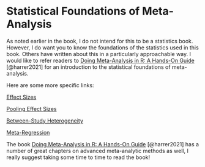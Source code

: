 # Statistical Foundations of Meta-Analysis

As noted earlier in the book, I do not intend for this to be a statistics book. However, I do want you to know the foundations of the statistics used in this book. Others have written about this in a particularly approachable way. I would like to refer readers to [Doing Meta-Analysis in R: A Hands-On Guide](#0) [@harrer2021] for an introduction to the statistical foundations of meta-analysis.

Here are some more specific links:

[Effect Sizes](https://bookdown.org/MathiasHarrer/Doing_Meta_Analysis_in_R/effects.html)

[Pooling Effect Sizes](https://bookdown.org/MathiasHarrer/Doing_Meta_Analysis_in_R/pooling-es.html)

[Between-Study Heterogeneity](https://bookdown.org/MathiasHarrer/Doing_Meta_Analysis_in_R/heterogeneity.html)

[Meta-Regression](https://bookdown.org/MathiasHarrer/Doing_Meta_Analysis_in_R/metareg.html)

The book [Doing Meta-Analysis in R: A Hands-On Guide](#0) [@harrer2021] has a number of great chapters on advanced meta-analytic methods as well, I really suggest taking some time to time to read the book!
